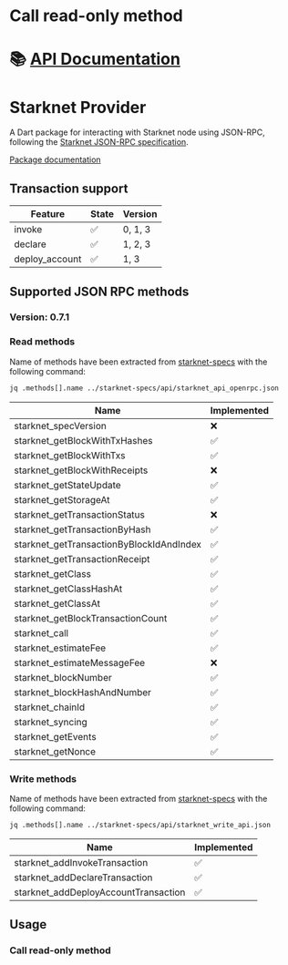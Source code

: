 # Call read-only method
📚 [API Documentation](https://pub.dev/documentation/starknet_provider/latest/)
=======
# Starknet Provider

A Dart package for interacting with Starknet node using JSON-RPC, following the [Starknet JSON-RPC specification](https://github.com/starkware-libs/starknet-specs.git).

[Package documentation](https://pub.dev/documentation/starknet_provider/latest/)

## Transaction support

| Feature        | State              | Version |
| -------------- | ------------------ | ------- |
| invoke         | ✅                 | 0, 1, 3    |
| declare        | ✅                 | 1, 2, 3    |
| deploy_account | ✅                 | 1, 3       |

## Supported JSON RPC methods

### Version: 0.7.1

### Read methods

Name of methods have been extracted from [starknet-specs](https://github.com/starkware-libs/starknet-specs.git) with the following command:
```bash
jq .methods[].name ../starknet-specs/api/starknet_api_openrpc.json
```
| Name                                       | Implemented  |              
| ------------------------------------------ | ------------ |
| starknet_specVersion                       | ❌           |
| starknet_getBlockWithTxHashes              | ✅           |
| starknet_getBlockWithTxs                   | ✅           |
| starknet_getBlockWithReceipts              | ❌           |
| starknet_getStateUpdate                    | ✅           |
| starknet_getStorageAt                      | ✅           |
| starknet_getTransactionStatus              | ❌           |
| starknet_getTransactionByHash              | ✅           |
| starknet_getTransactionByBlockIdAndIndex   | ✅           |
| starknet_getTransactionReceipt             | ✅           |
| starknet_getClass                          | ✅           |
| starknet_getClassHashAt                    | ✅           |
| starknet_getClassAt                        | ✅           |
| starknet_getBlockTransactionCount          | ✅           |
| starknet_call                              | ✅           |
| starknet_estimateFee                       | ✅           |
| starknet_estimateMessageFee                | ❌           |
| starknet_blockNumber                       | ✅           |
| starknet_blockHashAndNumber                | ✅           |
| starknet_chainId                           | ✅           |
| starknet_syncing                           | ✅           |
| starknet_getEvents                         | ✅           |
| starknet_getNonce                          | ✅           |

### Write methods

Name of methods have been extracted from [starknet-specs](https://github.com/starkware-libs/starknet-specs.git) with the following command:
```bash
jq .methods[].name ../starknet-specs/api/starknet_write_api.json
```

| Name                                       | Implemented  |              
|--------------------------------------------|--------------|
| starknet_addInvokeTransaction              | ✅           |
| starknet_addDeclareTransaction             | ✅           |
| starknet_addDeployAccountTransaction       | ✅           |


## Usage
### Call read-only method

